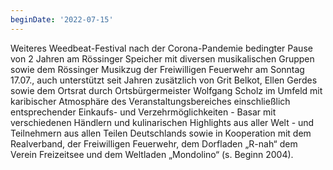 ```yaml
---
beginDate: '2022-07-15'
---
```


Weiteres Weedbeat-Festival nach der Corona-Pandemie bedingter Pause von 2 Jahren
am Rössinger Speicher mit diversen musikalischen Gruppen sowie dem Rössinger
Musikzug der Freiwilligen Feuerwehr am Sonntag 17.07., auch unterstützt seit
Jahren zusätzlich von Grit Belkot, Ellen Gerdes sowie dem Ortsrat durch
Ortsbürgermeister Wolfgang Scholz im Umfeld mit karibischer Atmosphäre des
Veranstaltungsbereiches einschließlich entsprechender Einkaufs- und
Verzehrmöglichkeiten - Basar mit verschiedenen Händlern und kulinarischen
Highlights aus aller Welt - und Teilnehmern aus allen Teilen Deutschlands sowie
in Kooperation mit dem Realverband, der Freiwilligen Feuerwehr, dem Dorfladen
„R-nah“ dem Verein Freizeitsee und dem Weltladen „Mondolino“ (s. Beginn 2004).
